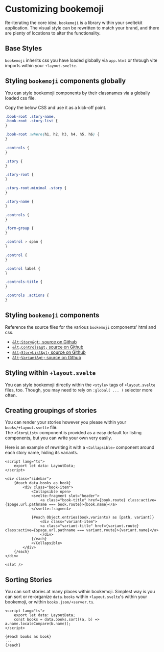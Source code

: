 # Customizing bookemoji

Re-iterating the core idea, `bookemoji` is a library within your sveltekit application.
The visual style can be rewritten to match your brand, and there are plenty of locations to alter the functionality.

## Base Styles

`bookemoji` inherits css you have loaded globally via `app.html` or through vite imports within your `+layout.svelte`.

## Styling `bookemoji` components globally

You can style bookemoji components by their classnames via a globally loaded css file.

Copy the below CSS and use it as a kick-off point.

```css
.book-root .story-name,
.book-root .story-list {
}

.book-root :where(h1, h2, h3, h4, h5, h6) {
}

.controls {
}

.story {
}

.story-root {
}

.story-root.minimal .story {
}

.story-name {
}

.controls {
}

.form-group {
}

.control > span {
}

.control {
}

.control label {
}

.controls-title {
}

.controls .actions {
}
```

## Styling `bookemoji` components

Reference the source files for the various `bookemoji` components' html and css.

- [`&lt;Story&gt;` source on Github](https://github.com/bookemoji/bookemoji/blob/main/src/lib/components/v4/Story.svelte)
- [`&lt;Controls&gt;` source on Github](https://github.com/bookemoji/bookemoji/blob/main/src/lib/components/v4/Controls.svelte)
- [`&lt;StoryList&gt;` source on Github](https://github.com/bookemoji/bookemoji/blob/main/src/lib/components/v4/StoryList.svelte)
- [`&lt;Variant&gt;` source on Github](https://github.com/bookemoji/bookemoji/blob/main/src/lib/components/v4/Variant.svelte)

## Styling within `+layout.svelte`

You can style bookemoji directly within the `<style>` tags of `+layout.svelte` files, too. Though, you may need to rely on `:global( ... )` selector more often.


## Creating groupings of stories

You can render your stories however you please within your `books/+layout.svelte` file. <br> The `<StoryList>` component is provided as a easy default for listing components,  but you can write your own very easily.

Here is an example of rewriting it with a `<Collapsible>` component around each story name, hiding its variants.
```svelte
<script lang="ts">
    export let data: LayoutData;
</script>

<div class="sidebar">
    {#each data.books as book}
        <div class="book-item">
            <Collapsible open>
            <svelte:fragment slot="header">
                <a class="book-title" href={book.route} class:active={$page.url.pathname === book.route}>{book.name}</a>
            </svelte:fragment>

            {#each Object.entries(book.variants) as [path, variant]}
                <div class="variant-item">
                <a class="variant-title" href={variant.route} class:active={$page.url.pathname === variant.route}>{variant.name}</a>
                </div>
            {/each}
            </Collapsible>
        </div>
    {/each}
</div>

<slot />
```


## Sorting Stories

You can sort stories at many places within bookemoji.
Simplest way is you can sort or re-organize `data.books` within `+layout.svelte`'s within your bookemoji, or within `books.json/+server.ts`.

```svelte
<script lang="ts">
    export let data: LayoutData;
    const books = data.books.sort((a, b) => a.name.localeCompare(b.name));
</script>

{#each books as book}
...
{/each}
```
